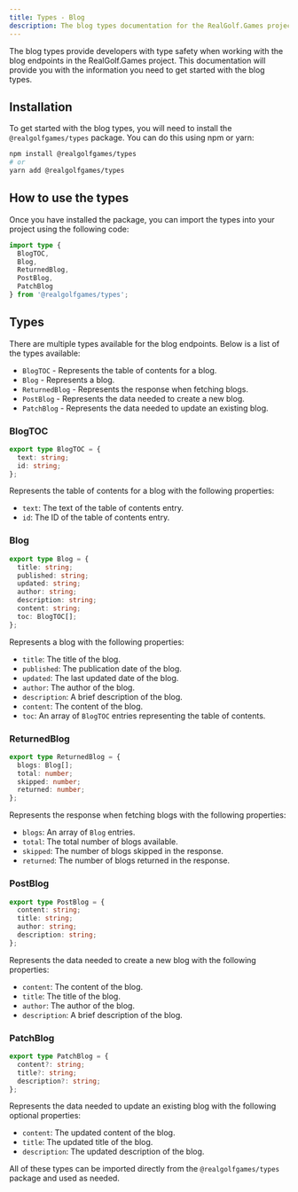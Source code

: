 ```yaml
---
title: Types - Blog
description: The blog types documentation for the RealGolf.Games project.
---
```


The blog types provide developers with type safety when working with the blog endpoints in the RealGolf.Games project. This documentation will provide you with the information you need to get started with the blog types.

## Installation

To get started with the blog types, you will need to install the `@realgolfgames/types` package. You can do this using npm or yarn:

```sh
npm install @realgolfgames/types
# or
yarn add @realgolfgames/types
```

## How to use the types

Once you have installed the package, you can import the types into your project using the following code:

```typescript
import type {
  BlogTOC,
  Blog,
  ReturnedBlog,
  PostBlog,
  PatchBlog
} from '@realgolfgames/types';
```

## Types

There are multiple types available for the blog endpoints. Below is a list of the types available:

- `BlogTOC` - Represents the table of contents for a blog.
- `Blog` - Represents a blog.
- `ReturnedBlog` - Represents the response when fetching blogs.
- `PostBlog` - Represents the data needed to create a new blog.
- `PatchBlog` - Represents the data needed to update an existing blog.

### BlogTOC

```typescript
export type BlogTOC = {
  text: string;
  id: string;
};
```

Represents the table of contents for a blog with the following properties:

- `text`: The text of the table of contents entry.
- `id`: The ID of the table of contents entry.

### Blog

```typescript
export type Blog = {
  title: string;
  published: string;
  updated: string;
  author: string;
  description: string;
  content: string;
  toc: BlogTOC[];
};
```

Represents a blog with the following properties:

- `title`: The title of the blog.
- `published`: The publication date of the blog.
- `updated`: The last updated date of the blog.
- `author`: The author of the blog.
- `description`: A brief description of the blog.
- `content`: The content of the blog.
- `toc`: An array of `BlogTOC` entries representing the table of contents.

### ReturnedBlog

```typescript
export type ReturnedBlog = {
  blogs: Blog[];
  total: number;
  skipped: number;
  returned: number;
};
```

Represents the response when fetching blogs with the following properties:

- `blogs`: An array of `Blog` entries.
- `total`: The total number of blogs available.
- `skipped`: The number of blogs skipped in the response.
- `returned`: The number of blogs returned in the response.

### PostBlog

```typescript
export type PostBlog = {
  content: string;
  title: string;
  author: string;
  description: string;
};
```

Represents the data needed to create a new blog with the following properties:

- `content`: The content of the blog.
- `title`: The title of the blog.
- `author`: The author of the blog.
- `description`: A brief description of the blog.

### PatchBlog

```typescript
export type PatchBlog = {
  content?: string;
  title?: string;
  description?: string;
};
```

Represents the data needed to update an existing blog with the following optional properties:

- `content`: The updated content of the blog.
- `title`: The updated title of the blog.
- `description`: The updated description of the blog.

All of these types can be imported directly from the `@realgolfgames/types` package and used as needed.
